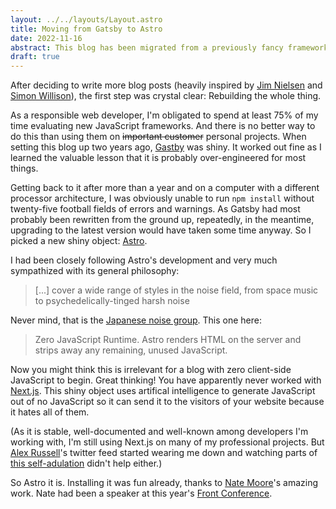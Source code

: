 ```yaml
---
layout: ../../layouts/Layout.astro
title: Moving from Gatsby to Astro
date: 2022-11-16
abstract: This blog has been migrated from a previously fancy framework to a currently fancy framework.
draft: true
---
```


After deciding to write more blog posts (heavily inspired by [Jim Nielsen](https://blog.jim-nielsen.com) and [Simon Willison](https://simonwillison.net)), the first step was crystal clear: Rebuilding the whole thing.

As a responsible web developer, I'm obligated to spend at least 75% of my time evaluating new JavaScript frameworks. And there is no better way to do this than using them on ~~important customer~~ personal projects. When setting this blog up two years ago, [Gastby](https://www.gatsbyjs.com) was shiny. It worked out fine as I learned the valuable lesson that it is probably over-engineered for most things.

Getting back to it after more than a year and on a computer with a different processor architecture, I was obviously unable to run `npm install` without twenty-five football fields of errors and warnings. As Gatsby had most probably been rewritten from the ground up, repeatedly, in the meantime, upgrading to the latest version would have taken some time anyway. So I picked a new shiny object: [Astro](https://astro.build).

I had been closely following Astro's development and very much sympathized with its general philosophy:

> [...] cover a wide range of styles in the noise field, from space music to psychedelically-tinged harsh noise

Never mind, that is the [Japanese noise group](<https://en.wikipedia.org/wiki/Astro_(Japanese_band)>). This one here:

> Zero JavaScript Runtime. Astro renders HTML on the server and strips away any remaining, unused JavaScript.

Now you might think this is irrelevant for a blog with zero client-side JavaScript to begin. Great thinking! You have apparently never worked with [Next.js](https://nextjs.org). This shiny object uses artifical intelligence to generate JavaScript out of no JavaScript so it can send it to the visitors of your website because it hates all of them.

(As it is stable, well-documented and well-known among developers I'm working with, I'm still using Next.js on many of my professional projects. But [Alex Russell](https://twitter.com/slightlylate)'s twitter feed started wearing me down and watching parts of [this self-adulation](https://nextjs.org/conf) didn't help either.)

So Astro it is. Installing it was fun already, thanks to [Nate Moore](https://twitter.com/n_moore/status/1567164215307149312)'s amazing work. Nate had been a speaker at this year's [Front Conference](https://frontconference.com/speakers/nate-moore).
